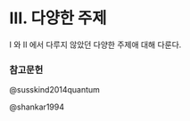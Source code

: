 # III. 다양한 주제 {.unnumbered}


I 와 II 에서 다루지 않았던 다양한 주제애 대해 다룬다.

### 참고문헌
::: {#refs}

@susskind2014quantum

@shankar1994

:::